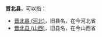 '''晋北县'''，可以指：
*[[晋北县_(河北)|晋北县 (河北)]]，旧县名，在今河北省
*[[晋北县_(山西)|晋北县 (山西)]]，旧县名，在今山西省

{{Disambig|J|Cat=三字中国县名消歧义}}
